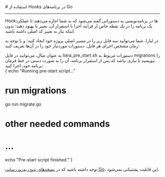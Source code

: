 


<Layout>
<Head>
<title>مستندات استفاده از Hooks در Go - لیارا</title>

<meta property="og:title" content="مستندات خدمات رایانش ابری لیارا" />
<meta property="og:description" content="مستندات نحوه استفاده از Hookها در پلتفرم Go در لیارا"  />
<meta property="og:image" content="https://files.liara.ir/liara/logos/liara-poster.jpg" />
</Head>
# استفاده از Hooks در برنامه‌های Go
<hr className="mb-2" />

Hookها در برنامه‌نویسی به دستوراتی گفته می‌شود که به شما اجازه می‌دهند تا عملکرد یک برنامه را در یک نقطه خاص از فرایند اجرا یا استقرار آن، تغییر یا بهبود دهید؛ بدون اینکه نیاز به تغییر کد اصلی داشته باشید.

در لیارا، شما می‌توانید سه فایل زیر را در مسیر اصلی پروژه خود ایجاد کنید؛ و با توجه به زمان مشخص اجرای هر فایل‌، 
دستورات موردنیاز خود را در آن‌ها تعریف کنید:
<div className="h-2" />
<Table headers={[
  "نام هوک",
  "زمان اجرا",
  "امکان دسترسی به envها",
  "مناسب برای",
]} data={[
  [
    "liara_pre_build.sh",
    "قبل از بیلد برنامه",
    "ندارد",
    "نصب پکیج‌های سیستمی لازم با apt-get و برنامه‌های موردنیاز برای عملیات build",
  ],
  [
    "liara_post_build.sh",
    "بعد از بیلد برنامه	",
    "ندارد",
    "نصب برنامه‌های مورد نیاز در زمان runtime",
  ],
  [
    "liara_pre_start.sh",
    "قبل از اجرای برنامه ",
    "دارد",
    "اجرای migrationها",
  ],
]} />
<div className="h-3" />
به عنوان مثال، می‌توانید در فایل <Important>liara_pre_start.sh</Important> دستورات مربوط به migrations را بنویسید تا نیازی نباشد که پس از استقرار برنامه، آن را به صورت دستی در خط فرمان برنامه خود، اجرا کنید:<div className="h-2" />
<div dir='ltr'>
    <Highlight className="sh">
        {`echo "Running pre-start script..."

# run migrations
go run migrate.go

# other needed commands
# ...

echo "Pre-start script finished."`}
    </Highlight>
</div>
<div className="h-2" />

<Alert variant="warning">
<p>
توجه داشته باشید که در <a href="../choose-version" className="text-[#2196f3] ">نسخه‌های بدون به‌روزرسانی Go</a>، این قابلیت پشتیبانی نمی‌شود.

</p>
</Alert>


</Layout>